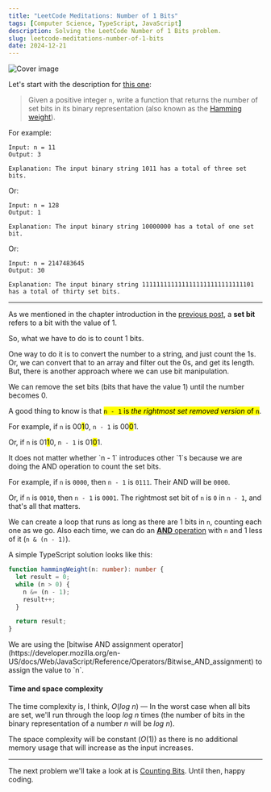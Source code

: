 ```yaml
---
title: "LeetCode Meditations: Number of 1 Bits"
tags: [Computer Science, TypeScript, JavaScript]
description: Solving the LeetCode Number of 1 Bits problem.
slug: leetcode-meditations-number-of-1-bits
date: 2024-12-21
---
```


![Cover image](https://raw.githubusercontent.com/rivea0/leetcode-meditations-assets/main/src/2024-12-21/73-lm.png)

Let's start with the description for [this one](https://leetcode.com/problems/number-of-1-bits):

> Given a positive integer `n`, write a function that returns the number of set bits in its binary representation (also known as the [Hamming weight](http://en.wikipedia.org/wiki/Hamming_weight)).

For example:

```
Input: n = 11
Output: 3

Explanation: The input binary string 1011 has a total of three set bits.
```

Or:

```
Input: n = 128
Output: 1

Explanation: The input binary string 10000000 has a total of one set bit.
```

Or:

```
Input: n = 2147483645
Output: 30

Explanation: The input binary string 1111111111111111111111111111101 has a total of thirty set bits.
```

---

As we mentioned in the chapter introduction in the [previous post](https://rivea0.github.io/blog/leetcode-meditations-chapter-14-bit-manipulation), a **set bit** refers to a bit with the value of 1.

So, what we have to do is to count 1 bits.

One way to do it is to convert the number to a string, and just count the 1s. Or, we can convert that to an array and filter out the 0s, and get its length. But, there is another approach where we can use bit manipulation.

We can remove the set bits (bits that have the value 1) until the number becomes 0.

A good thing to know is that <mark>`n - 1` is *the rightmost set removed version* of `n`</mark>.

For example, if `n` is 00<mark>1</mark>0, `n - 1` is 00<mark>0</mark>1.

Or, if `n` is 01<mark>1</mark>0, `n - 1` is 01<mark>0</mark>1.

<Note>
It does not matter whether `n - 1` introduces other `1`s because we are doing the AND operation to count the set bits. 

For example, if `n` is `0000`, then `n - 1` is `0111`. Their AND will be `0000`.

Or, if `n` is `0010`, then `n - 1` is `0001`. The rightmost set bit of `n` is `0` in `n - 1`, and that's all that matters.
</Note>

We can create a loop that runs as long as there are 1 bits in `n`, counting each one as we go.
Also each time, we can do an [**AND** operation](https://rivea0.github.io/blog/leetcode-meditations-chapter-14-bit-manipulation#bitwise-and) with `n` and 1 less of it (`n & (n - 1)`).

A simple TypeScript solution looks like this:

```ts
function hammingWeight(n: number): number {
  let result = 0;
  while (n > 0) {
    n &= (n - 1);
    result++;
  }

  return result;
}
```

<Note>
We are using the [bitwise AND assignment operator](https://developer.mozilla.org/en-US/docs/Web/JavaScript/Reference/Operators/Bitwise_AND_assignment) to assign the value to `n`.
</Note>

#### Time and space complexity

The time complexity is, I think, $O(log \ n)$ — In the worst case when all bits are set, we'll run through the loop $log \ n$ times (the number of bits in the binary representation of a number $n$ will be $log \ n$).

The space complexity will be constant ($O(1)$) as there is no additional memory usage that will increase as the input increases.

---

The next problem we'll take a look at is [Counting Bits](https://leetcode.com/problems/counting-bits). Until then, happy coding.
